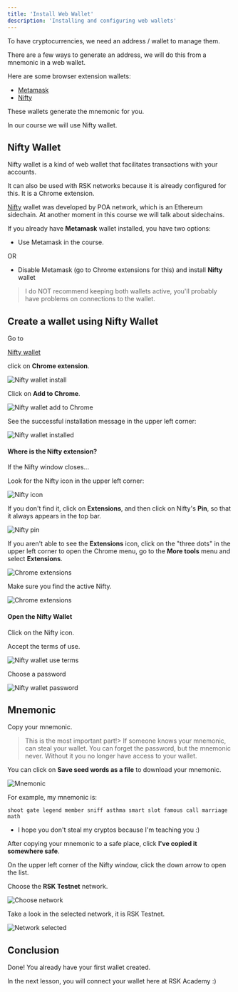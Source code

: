 ---
title: 'Install Web Wallet'
description: 'Installing and configuring web wallets'
---

To have cryptocurrencies, we need an address / wallet to manage them.

There are a few ways to generate an address,
we will do this from a mnemonic in a web wallet.

Here are some browser extension wallets:

- [Metamask](https://metamask.io/)
- [Nifty](https://www.poa.network/for-users/nifty-wallet)

These wallets generate the mnemonic for you.

In our course we will use Nifty wallet.

## Nifty Wallet

Nifty wallet is a kind of web wallet that facilitates transactions with your accounts.

It can also be used with RSK networks because it is already configured for this.
It is a Chrome extension.

[Nifty](https://www.poa.network/for-users/nifty-wallet) wallet
was developed by POA network, which is an Ethereum sidechain.
At another moment in this course we will talk about sidechains.

If you already have **Metamask** wallet installed, you have two options:

- Use Metamask in the course.

OR

- Disable Metamask (go to Chrome extensions for this) and install **Nifty** wallet

> I do NOT recommend keeping both wallets active,
> you'll probably have problems on connections to the wallet.

## Create a wallet using Nifty Wallet

Go to

[Nifty wallet](https://www.poa.network/for-users/nifty-wallet)

click on **Chrome extension**.

![Nifty wallet install](/img/courses/dev/01/install-web-wallet/image-10.png)

Click on **Add to Chrome**.

![Nifty wallet add to Chrome](/img/courses/dev/01/install-web-wallet/image-11.png)

See the successful installation message in the upper left corner:

![Nifty wallet installed](/img/courses/dev/01/install-web-wallet/image-12.png)

#### Where is the Nifty extension?

If the Nifty window closes...

Look for the Nifty icon in the upper left corner:

![Nifty icon](/img/courses/dev/01/install-web-wallet/image-18.png)

If you don't find it, click on **Extensions**,
and then click on Nifty's **Pin**, so that it always appears in the top bar.

![Nifty pin](/img/courses/dev/01/install-web-wallet/image-19.png)

If you aren't able to see the **Extensions** icon,
click on the "three dots" in the upper left corner to open the Chrome menu,
go to the **More tools** menu and select **Extensions**.

![Chrome extensions](/img/courses/dev/01/install-web-wallet/image-20.png)

Make sure you find the active Nifty.

![Chrome extensions](/img/courses/dev/01/install-web-wallet/image-21.png)

#### Open the Nifty Wallet

Click on the Nifty icon.

Accept the terms of use.

![Nifty wallet use terms](/img/courses/dev/01/install-web-wallet/image-13.png)

Choose a password

![Nifty wallet password](/img/courses/dev/01/install-web-wallet/image-14.png)

## Mnemonic

Copy your mnemonic.

> This is the most important part!>
> If someone knows your mnemonic, can steal your wallet.
> You can forget the password, but the mnemonic never.
> Without it you no longer have access to your wallet.

You can click on **Save seed words as a file** to download your mnemonic.

![Mnemonic](/img/courses/dev/01/install-web-wallet/image-15.png)

For example, my mnemonic is:

```
shoot gate legend member sniff asthma smart slot famous call marriage math
```

- I hope you don't steal my cryptos because I'm teaching you :)

After copying your mnemonic to a safe place,
click **I've copied it somewhere safe**.

On the upper left corner of the Nifty window,
click the down arrow to open the list.

Choose the **RSK Testnet** network.

![Choose network](/img/courses/dev/01/install-web-wallet/image-16.png)

Take a look in the selected network, it is RSK Testnet.

![Network selected](/img/courses/dev/01/install-web-wallet/image-17.png)

## Conclusion

Done!
You already have your first wallet created.

In the next lesson, you will connect your wallet here at RSK Academy :)
